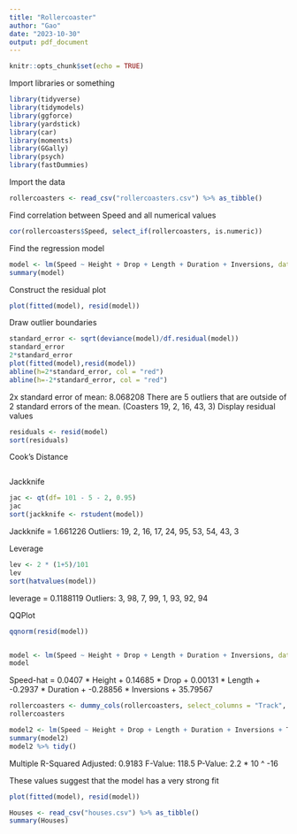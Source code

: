```yaml
---
title: "Rollercoaster"
author: "Gao"
date: "2023-10-30"
output: pdf_document
---
```


```r
knitr::opts_chunk$set(echo = TRUE)
```

Import libraries or something

```r
library(tidyverse)
library(tidymodels)
library(ggforce)
library(yardstick)
library(car)
library(moments)
library(GGally)
library(psych)
library(fastDummies)
```

Import the data

```r
rollercoasters <- read_csv("rollercoasters.csv") %>% as_tibble()
```
Find correlation between Speed and all numerical values

```r
cor(rollercoasters$Speed, select_if(rollercoasters, is.numeric))
```

Find the regression model

```r
model <- lm(Speed ~ Height + Drop + Length + Duration + Inversions, data = rollercoasters)
summary(model)
```

Construct the residual plot

```r
plot(fitted(model), resid(model))
```
Draw outlier boundaries

```r
standard_error <- sqrt(deviance(model)/df.residual(model))
standard_error
2*standard_error
plot(fitted(model),resid(model))
abline(h=2*standard_error, col = "red")
abline(h=-2*standard_error, col = "red")
```

2x standard error of mean: 8.068208
There are 5 outliers that are outside of 2 standard errors of the mean. (Coasters 19, 2, 16, 43, 3)
Display residual values

```r
residuals <- resid(model)
sort(residuals)
```

Cook's Distance

```r

```


Jackknife

```r
jac <- qt(df= 101 - 5 - 2, 0.95)
jac
sort(jackknife <- rstudent(model))
```

Jackknife = 1.661226
Outliers: 19, 2, 16, 17, 24, 95, 53, 54, 43, 3

Leverage

```r
lev <- 2 * (1+5)/101
lev
sort(hatvalues(model))
```
leverage = 0.1188119
Outliers: 3, 98, 7, 99, 1, 93, 92, 94

QQPlot

```r
qqnorm(resid(model))
```

```r

```

```r
model <- lm(Speed ~ Height + Drop + Length + Duration + Inversions, data = rollercoasters)
model
```

Speed-hat = 0.0407 * Height + 0.14685 * Drop + 0.00131 * Length + -0.2937 * Duration + -0.28856 * Inversions + 35.79567

```r
rollercoasters <- dummy_cols(rollercoasters, select_columns = "Track", remove_first_dummy = TRUE)
rollercoasters
```

```r
model2 <- lm(Speed ~ Height + Drop + Length + Duration + Inversions + Track_Wood, data = rollercoasters)
summary(model2)
model2 %>% tidy()
```

Multiple R-Squared Adjusted: 0.9183
F-Value: 118.5
P-Value: 2.2 * 10 ^ -16

These values suggest that the model has a very strong fit

```r
plot(fitted(model), resid(model))
```

```r
Houses <- read_csv("houses.csv") %>% as_tibble()
summary(Houses)
```


